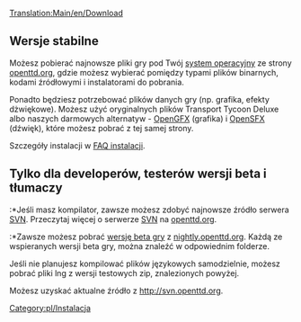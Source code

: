 {{pl/Tłumaczenie|oryg. = Download
|z     = en
|na    = pl
|Postępy = 90
}}
[[Translation:Main/en/Download]]{{en/-}}{{pl/Spis treści}}
== Wersje stabilne ==
Możesz pobierać najnowsze pliki gry pod Twój [[Main/pl/System Operacyjny|system operacyjny]] ze strony [http://www.openttd.org/download-stable openttd.org], gdzie możesz wybierać pomiędzy typami plików binarnych, kodami źródłowymi i instalatorami do pobrania.

Ponadto będziesz potrzebować plików danych gry (np. grafika, efekty dżwiękowe). Możesz użyć oryginalnych plików Transport Tycoon Deluxe albo naszych darmowych alternatyw - [[Main/pl/OpenGFX Readme|OpenGFX]] (grafika) i [[Main/pl/Wymiana Efektów Dźwiękowych|OpenSFX]] (dźwięk), które możesz pobrać z tej samej strony.

Szczegóły instalacji w [[Main/pl/FAQ Instalacji|FAQ instalacji]].

== Tylko dla developerów, testerów wersji beta i tłumaczy ==
:*Jeśli masz kompilator, zawsze możesz zdobyć najnowsze źródło serwera [[Main/pl/FAQ rozwoju|SVN]]. Przeczytaj więcej o serwerze [[Main/pl/FAQ rozwoju|SVN]] na [http://www.openttd.org/development openttd.org].
:*Zawsze możesz pobrać [[Main/pl/Nocne budowania|wersję beta gry]] z [http://nightly.openttd.org/ nightly.openttd.org].  Każdą ze wspieranych wersji beta gry, można znaleźć w odpowiednim folderze.

Jeśli nie planujesz kompilować plików językowych samodzielnie, możesz pobrać pliki lng z wersji testowych zip, znalezionych powyżej.

Możesz uzyskać aktualne źródło z [http://svn.openttd.org/ http://svn.openttd.org].
[[Category:pl/Instalacja]]